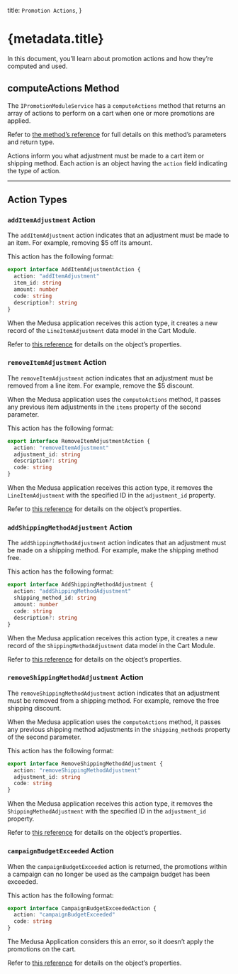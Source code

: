   title: `Promotion Actions`,
}

# {metadata.title}

In this document, you’ll learn about promotion actions and how they’re computed and used.

## computeActions Method

The `IPromotionModuleService` has a `computeActions` method that returns an array of actions to perform on a cart when one or more promotions are applied.

<Note>

Refer to [the method’s reference](/references/promotion/computeActions) for full details on this method’s parameters and return type.

</Note>

Actions inform you what adjustment must be made to a cart item or shipping method. Each action is an object having the `action` field indicating the type of action.

---

## Action Types

### `addItemAdjustment` Action

The `addItemAdjustment` action indicates that an adjustment must be made to an item. For example, removing $5 off its amount.

This action has the following format:

```ts
export interface AddItemAdjustmentAction {
  action: "addItemAdjustment"
  item_id: string
  amount: number
  code: string
  description?: string
}
```

When the Medusa application receives this action type, it creates a new record of the `LineItemAdjustment` data model in the Cart Module.

<Note>

Refer to [this reference](/references/promotion/interfaces/promotion.AddItemAdjustmentAction) for details on the object’s properties.

</Note>

### `removeItemAdjustment` Action

The `removeItemAdjustment` action indicates that an adjustment must be removed from a line item. For example, remove the $5 discount.

When the Medusa application uses the `computeActions` method, it passes any previous item adjustments in the `items` property of the second parameter.

This action has the following format:

```ts
export interface RemoveItemAdjustmentAction {
  action: "removeItemAdjustment"
  adjustment_id: string
  description?: string
  code: string
}
```

When the Medusa application receives this action type, it removes the `LineItemAdjustment` with the specified ID in the `adjustment_id` property.

<Note>

Refer to [this reference](/references/promotion/interfaces/promotion.RemoveItemAdjustmentAction) for details on the object’s properties.

</Note>

### `addShippingMethodAdjustment` Action

The `addShippingMethodAdjustment` action indicates that an adjustment must be made on a shipping method. For example, make the shipping method free.

This action has the following format:

```ts
export interface AddShippingMethodAdjustment {
  action: "addShippingMethodAdjustment"
  shipping_method_id: string
  amount: number
  code: string
  description?: string
}
```

When the Medusa application receives this action type, it creates a new record of the `ShippingMethodAdjustment` data model in the Cart Module.

<Note>

Refer to [this reference](/references/promotion/interfaces/promotion.AddShippingMethodAdjustment) for details on the object’s properties.

</Note>

### `removeShippingMethodAdjustment` Action

The `removeShippingMethodAdjustment` action indicates that an adjustment must be removed from a shipping method. For example, remove the free shipping discount.

When the Medusa application uses the `computeActions` method, it passes any previous shipping method adjustments in the `shipping_methods` property of the second parameter.

This action has the following format:

```ts
export interface RemoveShippingMethodAdjustment {
  action: "removeShippingMethodAdjustment"
  adjustment_id: string
  code: string
}
```

When the Medusa application receives this action type, it removes the `ShippingMethodAdjustment` with the specified ID in the `adjustment_id` property.

<Note>

Refer to [this reference](/references/promotion/interfaces/promotion.RemoveShippingMethodAdjustment) for details on the object’s properties.

</Note>

### `campaignBudgetExceeded` Action

When the `campaignBudgetExceeded` action is returned, the promotions within a campaign can no longer be used as the campaign budget has been exceeded.

This action has the following format:

```ts
export interface CampaignBudgetExceededAction {
  action: "campaignBudgetExceeded"
  code: string
}
```

The Medusa Application considers this an error, so it doesn’t apply the promotions on the cart.

<Note>

Refer to [this reference](/references/promotion/interfaces/promotion.CampaignBudgetExceededAction) for details on the object’s properties.

</Note>
